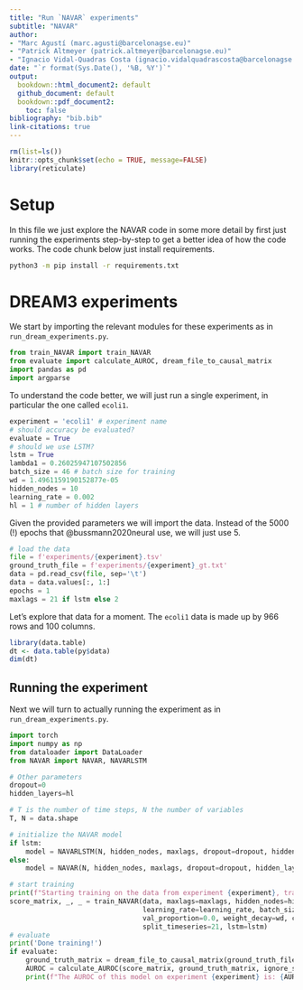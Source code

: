 ```yaml
---
title: "Run `NAVAR` experiments"
subtitle: "NAVAR"
author:
- "Marc Agustí (marc.agusti@barcelonagse.eu)"
- "Patrick Altmeyer (patrick.altmeyer@barcelonagse.eu)"
- "Ignacio Vidal-Quadras Costa (ignacio.vidalquadrascosta@barcelonagse.eu)"
date: "`r format(Sys.Date(), '%B, %Y')`"
output: 
  bookdown::html_document2: default
  github_document: default
  bookdown::pdf_document2: 
    toc: false
bibliography: "bib.bib"
link-citations: true
---
```


```r
rm(list=ls())
knitr::opts_chunk$set(echo = TRUE, message=FALSE)
library(reticulate)
```

# Setup

In this file we just explore the NAVAR code in some more detail by first just running the experiments step-by-step to get a better idea of how the code works. The code chunk below just install requirements.

```bash
python3 -m pip install -r requirements.txt
```

# DREAM3 experiments

We start by importing the relevant modules for these experiments as in `run_dream_experiments.py`.

```python
from train_NAVAR import train_NAVAR
from evaluate import calculate_AUROC, dream_file_to_causal_matrix
import pandas as pd
import argparse
```

To understand the code better, we will just run a single experiment, in particular the one called `ecoli1`.

```python
experiment = 'ecoli1' # experiment name
# should accuracy be evaluated?
evaluate = True
# should we use LSTM?
lstm = True 
lambda1 = 0.26025947107502856
batch_size = 46 # batch size for training
wd = 1.4961159190152877e-05
hidden_nodes = 10
learning_rate = 0.002 
hl = 1 # number of hidden layers
```

Given the provided parameters we will import the data. Instead of the 5000 (!) epochs that @bussmann2020neural use, we will just use 5.

```python
# load the data
file = f'experiments/{experiment}.tsv'
ground_truth_file = f'experiments/{experiment}_gt.txt'
data = pd.read_csv(file, sep='\t')
data = data.values[:, 1:]
epochs = 1
maxlags = 21 if lstm else 2
```

Let's explore that data for a moment. The `ecoli1` data is made up by 966 rows and 100 columns.

```r
library(data.table)
dt <- data.table(py$data)
dim(dt)
```

## Running the experiment

Next we will turn to actually running the experiment as in `run_dream_experiments.py`. 

```python
import torch
import numpy as np
from dataloader import DataLoader
from NAVAR import NAVAR, NAVARLSTM
```


```python
# Other parameters
dropout=0
hidden_layers=hl

# T is the number of time steps, N the number of variables
T, N = data.shape

# initialize the NAVAR model
if lstm:
    model = NAVARLSTM(N, hidden_nodes, maxlags, dropout=dropout, hidden_layers=hidden_layers)
else:
    model = NAVAR(N, hidden_nodes, maxlags, dropout=dropout, hidden_layers=hidden_layers)
```




```python
# start training
print(f"Starting training on the data from experiment {experiment}, training for {epochs} iterations.")
score_matrix, _, _ = train_NAVAR(data, maxlags=maxlags, hidden_nodes=hidden_nodes, dropout=0, epochs=epochs,
                                 learning_rate=learning_rate, batch_size=batch_size, lambda1=lambda1,
                                 val_proportion=0.0, weight_decay=wd, check_every=1, hidden_layers=hl, normalize=True,
                                 split_timeseries=21, lstm=lstm)
# evaluate
print('Done training!')
if evaluate:
    ground_truth_matrix = dream_file_to_causal_matrix(ground_truth_file)
    AUROC = calculate_AUROC(score_matrix, ground_truth_matrix, ignore_self_links=True)
    print(f"The AUROC of this model on experiment {experiment} is: {AUROC}")
```




